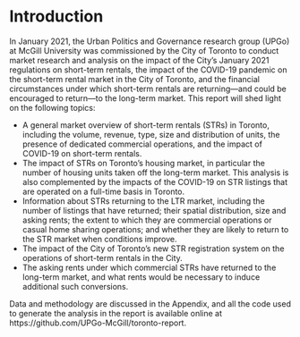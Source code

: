 # Introduction {-}

In January 2021, the Urban Politics and Governance research group (UPGo) at McGill University was commissioned by the City of Toronto to conduct market research and analysis on the impact of the City’s January 2021 regulations on short-term rentals, the impact of the COVID-19 pandemic on the short-term rental market in the City of Toronto, and the financial circumstances under which short-term rentals are returning—and could be encouraged to return—to the long-term market. This report will shed light on the following topics: 

- A general market overview of short-term rentals (STRs) in Toronto, including the volume, revenue, type, size and distribution of units, the presence of dedicated commercial operations, and the impact of COVID-19 on short-term rentals.
- The impact of STRs on Toronto’s housing market, in particular the number of housing units taken off the long-term market. This analysis is also complemented by the impacts of the COVID-19 on STR listings that are operated on a full-time basis in Toronto.
- Information about STRs returning to the LTR market, including the number of listings that have returned; their spatial distribution, size and asking rents; the extent to which they are commercial operations or casual home sharing operations; and whether they are likely to return to the STR market when conditions improve.
- The impact of the City of Toronto’s new STR registration system on the operations of short-term rentals in the City.
- The asking rents under which commercial STRs have returned to the long-term market, and what rents would be necessary to induce additional such conversions.

Data and methodology are discussed in the Appendix, and all the code used to generate the analysis in the report is available online at https://github.com/UPGo-McGill/toronto-report.

\newpage
